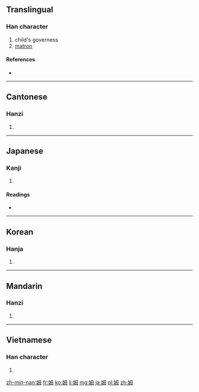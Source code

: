 ==Translingual==

===Han character===
{{Han char|rn=38|rad=女|as=05|sn=8|four=4745<sub>0</sub>|canj=女田卜戈 (VWYI)|ids=⿰[[女]][[母]]}}

# child's governess
# [[matron]]

====References====
* {{Han ref|kx=0258.090|dkj=06159|dj=0523.150|hdz=21041.130|uh=59C6|ud=22982|bh=A969|bd=43369}}

----

==Cantonese==

===Hanzi===
{{yue-hanzi|jyut=|y=mou5}}

# {{defn|lang=yue|sort=女05}}

----

==Japanese==

===Kanji===
{{ja-kanji|grade=uc|rs=女05}}

# {{defn|lang=ja|sort=女05}}

====Readings====
* {{ja-readings|on=[[ぼ]] (bo), [[も]] (mo)|kun=[[かしずき]] (kashizuki), [[うば]] (uba)}}

----

==Korean==

===Hanja===
{{ko-hanja|hangeul=모|rv=mo|mr=mo}}

# {{defn|lang=ko|sort=女05}}

----

==Mandarin==

===Hanzi===
{{cmn-hanzi|pin=[[mǔ]] ([[mu3]])|wg=mu<sup>3</sup>}}

# {{defn|lang=cmn|sort=女05}}

----

==Vietnamese==

===Han character===
{{vi-hantu|[[mỗ]], [[mẫu]]|rs=女05}}

# {{defn|lang=vi|sort=女05}}

[[zh-min-nan:姆]]
[[fr:姆]]
[[ko:姆]]
[[li:姆]]
[[mg:姆]]
[[ja:姆]]
[[pl:姆]]
[[zh:姆]]